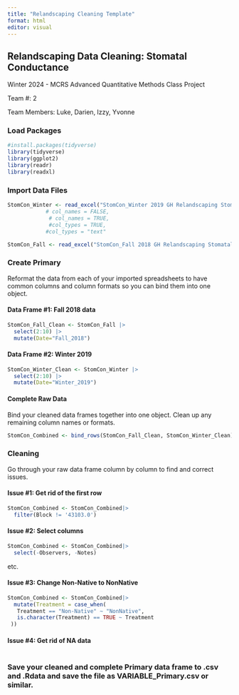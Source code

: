 ```yaml
---
title: "Relandscaping Cleaning Template"
format: html
editor: visual
---
```


## Relandscaping Data Cleaning: Stomatal Conductance

Winter 2024 - MCRS Advanced Quantitative Methods Class Project

Team #: 2

Team Members: Luke, Darien, Izzy, Yvonne

### Load Packages

```r
#install.packages(tidyverse)
library(tidyverse)
library(ggplot2)
library(readr)
library(readxl)
```

### Import Data Files

```r
StomCon_Winter <- read_excel("StomCon_Winter 2019 GH Relandscaping Stomatal Conductance Data.xlsx", col_types = "text")
            # col_names = FALSE, 
             # col_names = TRUE,
             #col_types = TRUE, 
            #col_types = "text" 

```

```r
StomCon_Fall <- read_excel("StomCon_Fall 2018 GH Relandscaping Stomatal Conductance Data.xlsx", col_types = "text")
```

### Create Primary

Reformat the data from each of your imported spreadsheets to have common columns and column formats so you can bind them into one object.

#### Data Frame #1: Fall 2018 data

```r
StomCon_Fall_Clean <- StomCon_Fall |>
  select(2:10) |>
  mutate(Date="Fall_2018")
```

#### Data Frame #2: Winter 2019

```r
StomCon_Winter_Clean <- StomCon_Winter |>
  select(2:10) |>
  mutate(Date="Winter_2019")
```

#### Complete Raw Data

Bind your cleaned data frames together into one object. Clean up any remaining column names or formats.

```r
StomCon_Combined <- bind_rows(StomCon_Fall_Clean, StomCon_Winter_Clean)
```

### Cleaning

Go through your raw data frame column by column to find and correct issues.

#### Issue #1: Get rid of the first row

```r
StomCon_Combined <- StomCon_Combined|>
  filter(Block != '43103.0')
```

#### Issue #2: Select columns

```r
StomCon_Combined <- StomCon_Combined|>
  select(-Observers, -Notes)
```

etc.

#### Issue #3: Change Non-Native to NonNative

```r
StomCon_Combined <- StomCon_Combined|>
  mutate(Treatment = case_when(
   Treatment == "Non-Native" ~ "NonNative",
   is.character(Treatment) == TRUE ~ Treatment
 ))
```

#### Issue #4: Get rid of NA data

```r

```

### Save your cleaned and complete Primary data frame to .csv and .Rdata and save the file as VARIABLE_Primary.csv or similar.

```r

```
